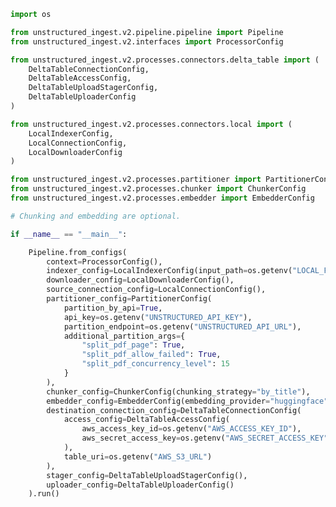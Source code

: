```python Python Ingest v2
import os

from unstructured_ingest.v2.pipeline.pipeline import Pipeline
from unstructured_ingest.v2.interfaces import ProcessorConfig

from unstructured_ingest.v2.processes.connectors.delta_table import (
    DeltaTableConnectionConfig,
    DeltaTableAccessConfig,
    DeltaTableUploadStagerConfig,
    DeltaTableUploaderConfig
)

from unstructured_ingest.v2.processes.connectors.local import (
    LocalIndexerConfig,
    LocalConnectionConfig,
    LocalDownloaderConfig
)

from unstructured_ingest.v2.processes.partitioner import PartitionerConfig
from unstructured_ingest.v2.processes.chunker import ChunkerConfig
from unstructured_ingest.v2.processes.embedder import EmbedderConfig

# Chunking and embedding are optional.

if __name__ == "__main__":

    Pipeline.from_configs(
        context=ProcessorConfig(),
        indexer_config=LocalIndexerConfig(input_path=os.getenv("LOCAL_FILE_INPUT_DIR")),
        downloader_config=LocalDownloaderConfig(),
        source_connection_config=LocalConnectionConfig(),
        partitioner_config=PartitionerConfig(
            partition_by_api=True,
            api_key=os.getenv("UNSTRUCTURED_API_KEY"),
            partition_endpoint=os.getenv("UNSTRUCTURED_API_URL"),
            additional_partition_args={
                "split_pdf_page": True,
                "split_pdf_allow_failed": True,
                "split_pdf_concurrency_level": 15
            }
        ),
        chunker_config=ChunkerConfig(chunking_strategy="by_title"),
        embedder_config=EmbedderConfig(embedding_provider="huggingface"),
        destination_connection_config=DeltaTableConnectionConfig(
            access_config=DeltaTableAccessConfig(
                aws_access_key_id=os.getenv("AWS_ACCESS_KEY_ID"),
                aws_secret_access_key=os.getenv("AWS_SECRET_ACCESS_KEY")
            ),
            table_uri=os.getenv("AWS_S3_URL")
        ),
        stager_config=DeltaTableUploadStagerConfig(),
        uploader_config=DeltaTableUploaderConfig()
    ).run()
```